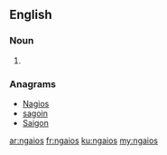 ==English==

===Noun===
{{head|en|noun plural form}}

# {{plural of|ngaio|lang=en}}

===Anagrams===
* [[Nagios#English|Nagios]]
* [[sagoin#English|sagoin]]
* [[Saigon#English|Saigon]]

[[ar:ngaios]]
[[fr:ngaios]]
[[ku:ngaios]]
[[my:ngaios]]